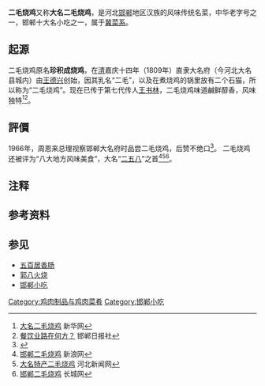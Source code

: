 '''二毛烧鸡'''又称'''大名二毛烧鸡'''，是河北[[邯郸|邯郸]]地区汉族的风味传统名菜，中华老字号之一，邯郸十大名小吃之一，属于[[冀菜系|冀菜系]]。

== 起源 ==
二毛烧鸡原名'''珍积成烧鸡'''，在[[清朝|清]]嘉庆十四年（1809年）直隶大名府（今河北大名县城内）由[[王德兴|王德兴]]创始，因其乳名“二毛”，以及在煮烧鸡的锅里放有二个石猫，所以称为“二毛烧鸡”。现在已传于第七代传人[[王书林|王书林]]，二毛烧鸡味道鹹鲜醇香，风味独特<ref>[http://www.he.xinhuanet.com/jiankang/2010-11/17/content_21416889.htm 大名二毛烧鸡] {{Wayback|url=http://www.he.xinhuanet.com/jiankang/2010-11/17/content_21416889.htm |date=20150924025403 }}新华网</ref><ref>[http://www.handannews.com.cn/epaper/handrb/html/2013-10/15/content_127253.htm?div=-1 餐饮业路在何方？] {{Wayback|url=http://www.handannews.com.cn/epaper/handrb/html/2013-10/15/content_127253.htm?div=-1 |date=20141006091703 }}邯郸日报社</ref>。

== 評價 ==
1966年，周恩来总理视察邯郸大名府时品尝二毛烧鸡，后赞不绝口<ref>{{Cite web |url=http://travel.hebnews.cn/zt/2012/2012-09/29/content_2868168.htm |title=闻名遐迩 邯郸最有名的十大地道小吃 |access-date=2014-10-05 |archive-url=https://web.archive.org/web/20130221210750/http://travel.hebnews.cn/zt/2012/2012-09/29/content_2868168.htm |archive-date=2013-02-21 |dead-url=yes }}</ref>。
二毛烧鸡还被评为“八大地方风味美食”，大名“[[二五八|二五八]]”{{注|“二五八”包括二毛烧鸡和[[五百居香肠|五百居香肠]] ， [[郭八火烧|郭八火烧]]。}}之首<ref>[http://travel.sina.com.cn/96/2009/0508/109.html 邯郸二毛烧鸡] {{Wayback|url=http://travel.sina.com.cn/96/2009/0508/109.html |date=20160304192214 }}新浪网</ref><ref>[http://handan.hebnews.cn/2013-09/29/content_3513139.htm 大名特产二毛烧鸡] {{Wayback|url=http://handan.hebnews.cn/2013-09/29/content_3513139.htm |date=20140830102550 }}河北新闻网</ref><ref>[http://travel.hebei.com.cn/system/2013/12/10/013119842.shtml 邯郸二毛烧鸡] {{Wayback|url=http://travel.hebei.com.cn/system/2013/12/10/013119842.shtml |date=20160304103704 }}长城网</ref>。

== 注释 ==
{{ReflistH}}
{{NoteFoot}}
{{ReflistF}}

== 参考资料 ==
{{reflist}}

== 参见 ==
* [[五百居香肠|五百居香肠]]
* [[郭八火烧|郭八火烧]]
* [[邯郸小吃|邯郸小吃]]


{{邯郸小吃}}

[[Category:鸡肉制品与鸡肉菜肴|Category:鸡肉制品与鸡肉菜肴]]
[[Category:邯郸小吃|Category:邯郸小吃]]